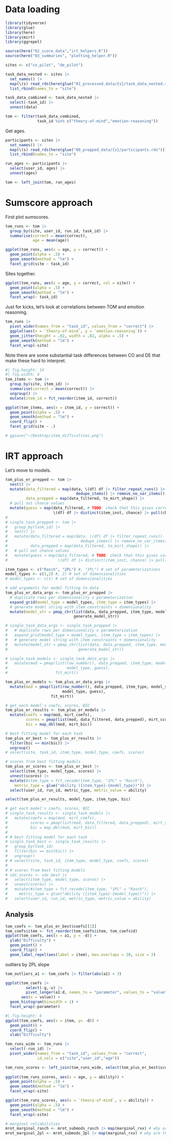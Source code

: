 # Data loading

```r
library(tidyverse)
library(glue)
library(here)
library(mirt)
library(ggrepel)

source(here("02_score_data","irt_helpers.R"))
source(here("03_summaries", "plotting_helper.R"))

sites <- c("co_pilot", "de_pilot")

task_data_nested <- sites |>
  set_names() |>
  map(\(s) read_rds(here(glue("01_processed_data/{s}/task_data_nested.rds")))) |>
  list_rbind(names_to = "site")

task_data_combined <- task_data_nested |>
  select(-task_id) |>
  unnest(data) 

tom <- filter(task_data_combined, 
              task_id %in% c("theory-of-mind","emotion-reasoning"))
```

Get ages. 

```r
participants <- sites |>
  set_names() |>
  map(\(s) read_rds(here(glue("00_prepped_data/{s}/participants.rds")))) |>
  list_rbind(names_to = "site")

run_ages <- participants |>
  select(user_id, ages) |>
  unnest(ages)

tom <- left_join(tom, run_ages)
```

# Sumscore approach

First plot sumscores.

```r
tom_runs <- tom |>
  group_by(site, user_id, run_id, task_id) |>
  summarise(correct = mean(correct), 
            age = mean(age))

ggplot(tom_runs, aes(x = age, y = correct)) + 
  geom_point(alpha = .5) + 
  geom_smooth(method = "lm") +
  facet_grid(site ~ task_id)
```

Sites together. 

```r
ggplot(tom_runs, aes(x = age, y = correct, col = site)) + 
  geom_point(alpha = .5) + 
  geom_smooth(method = "lm") +
  facet_wrap(~ task_id)
```

Just for kicks, let's look at correlations between TOM and emotion reasoning. 

```r
tom_runs |>
  pivot_wider(names_from = "task_id", values_from = "correct") |>
  ggplot(aes(x = `theory-of-mind`, y = `emotion-reasoning`)) + 
  geom_jitter(height = .02, width = .02, alpha = .5) + 
  geom_smooth(method = "lm") + 
  facet_wrap(~site)
```


Note there are some substantial task differences between CO and DE that make these hard to interpret. 

```r
#| fig.height: 14
#| fig.width: 6
tom_items <- tom |>
  group_by(site, item_id) |>
  summarise(correct = mean(correct)) |>
  ungroup() |>
  mutate(item_id = fct_reorder(item_id, correct))

ggplot(tom_items, aes(x = item_id, y = correct)) + 
  geom_point(alpha = .5) + 
  geom_smooth(method = "lm") +
  coord_flip() + 
  facet_grid(site ~ .)

# ggsave("~/Desktop/item_difficulties.png")
```


# IRT approach

Let's move to models. 

```r

tom_plus_er_prepped <- tom |>
  nest() |>
  mutate(data_filtered = map(data, \(df) df |> filter_repeat_runs() |>
                               dedupe_items() |> remove_no_var_items()),
         data_prepped = map(data_filtered, to_mirt_shape)) |>
  # pull out chance values
  mutate(guess = map(data_filtered, # TODO: check that this gives correct order
                     \(df) df |> distinct(item_inst, chance) |> pull(chance)))
# 
# single_task_prepped <- tom |>
#   group_by(task_id) |>
#   nest() |>
#   mutate(data_filtered = map(data, \(df) df |> filter_repeat_runs() |>
#                                dedupe_items() |> remove_no_var_items()),
#          data_prepped = map(data_filtered, to_mirt_shape)) |>
#   # pull out chance values
#   mutate(guess = map(data_filtered, # TODO: check that this gives correct order
#                      \(df) df |> distinct(item_inst, chance) |> pull(chance)))

item_types <- c("Rasch", "2PL") #, "3PL") # set of parameterizations
model_types <- c(1,2) #, 2) # set of dimensionalities
# model_types <- c(1) # set of dimensionalities

# add arguments for model fitting to data
tom_plus_er_data_args <- tom_plus_er_prepped |>
  # duplicate rows per dimensionality x parameterization
  expand_grid(model_type = model_types, item_type = item_types) |>
  # generate model string with item constraints + dimensionality
  mutate(model_str = pmap_chr(list(data, data_prepped, item_type, model_type),
                              generate_model_str))

# single_task_data_args <- single_task_prepped |>
#   # duplicate rows per dimensionality x parameterization
#   expand_grid(model_type = model_types, item_type = item_types) |>
#   # generate model string with item constraints + dimensionality
#   mutate(model_str = pmap_chr(list(data, data_prepped, item_type, model_type),
#                               generate_model_str))
```


```r
# single_task_models <- single_task_data_args |>
#   mutate(mod = pmap(list(row_number(), data_prepped, item_type, model_str,
#                          model_type, guess),
#                     fit_mirt))

tom_plus_er_models <- tom_plus_er_data_args |>
  mutate(mod = pmap(list(row_number(), data_prepped, item_type, model_str,
                         model_type, guess),
                    fit_mirt))
```

```r
# get each model's coefs, scores, BIC
tom_plus_er_results <- tom_plus_er_models |>
  mutate(coefs = map(mod, mirt_coefs),
         scores = pmap(list(mod, data_filtered, data_prepped), mirt_scores),
         bic = map_dbl(mod, mirt_bic))

# best fitting model for each task
tom_plus_er_best <- tom_plus_er_results |>
  filter(bic == min(bic)) |>
  ungroup()
# select(site, task_id, item_type, model_type, coefs, scores)

# scores from best fitting models
tom_plus_er_scores <- tom_plus_er_best |>
  select(item_type, model_type, scores) |>
  unnest(scores) |>
  mutate(#item_type = fct_recode(item_type, "1PL" = "Rasch"),
    metric_type = glue("ability ({item_type}-{model_type})")) |>
  select(user_id, run_id, metric_type, metric_value = ability)
```

```r
select(tom_plus_er_results, model_type, item_type, bic)
```





```r
# get each model's coefs, scores, BIC
# single_task_results <- single_task_models |>
#   mutate(coefs = map(mod, mirt_coefs),
#          scores = pmap(list(mod, data_filtered, data_prepped), mirt_scores),
#          bic = map_dbl(mod, mirt_bic))
# 
# # best fitting model for each task
# single_task_best <- single_task_results |>
#   group_by(task_id)
#   filter(bic == min(bic)) |>
#   ungroup()
# # select(site, task_id, item_type, model_type, coefs, scores)
# 
# # scores from best fitting models
# sds_scores <- sds_best |>
#   select(item_type, model_type, scores) |>
#   unnest(scores) |>
#   mutate(#item_type = fct_recode(item_type, "1PL" = "Rasch"),
#     metric_type = glue("ability ({item_type}-{model_type})")) |>
#   select(user_id, run_id, metric_type, metric_value = ability)
```

## Analysis


```r
tom_coefs <- tom_plus_er_best$coefs[[1]]
tom_coefs$item <- fct_reorder(tom_coefs$item, tom_coefs$d)
ggplot(tom_coefs, aes(x = a1, y = -d)) + 
  ylab("Difficulty") +
  geom_point() + 
  coord_flip() +
  geom_label_repel(aes(label = item), max.overlaps = 20, size = 2)
```

outliers by 2PL slope


```r

tom_outliers_a1 <- tom_coefs |> filter(abs(a1) > 3) 

ggplot(tom_coefs |>
         select(-g,-u) |>
         pivot_longer(a1:d, names_to = "parameter", values_to = "value"), 
       aes(x = value)) + 
  geom_histogram(binwidth = 1) + 
  facet_wrap(~parameter)
```


```r
#| fig.height: 6
ggplot(tom_coefs, aes(x = item, y= -d)) + 
  geom_point() + 
  coord_flip() +
  xlab("Difficulty")
```

```r
tom_runs_wide <- tom_runs |> 
  select(-run_id) |>
  pivot_wider(names_from = "task_id", values_from = "correct", 
              id_cols = c("site","user_id","age"))

tom_runs_scores <- left_join(tom_runs_wide, select(tom_plus_er_best$scores[[1]], -run_id))
                             
ggplot(tom_runs_scores, aes(x = age, y = ability)) + 
  geom_point(alpha = .5) + 
  geom_smooth(method = "lm") + 
  facet_wrap(~site)
```

```r
ggplot(tom_runs_scores, aes(x = `theory-of-mind`, y = ability)) + 
  geom_point(alpha = .5) + 
  geom_smooth(method = "lm") + 
  facet_wrap(~site)
```


```r
# marginal reliabilities
mrot_marginal_rasch <- mrot_submods_rasch |> map(marginal_rxx) # why are these the same?
mrot_marginal_2pl <- mrot_submods_2pl |> map(marginal_rxx) # why are these the same?
```







